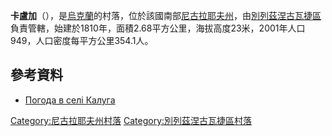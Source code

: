 {{coord|47|21|44|N|32|55|39|E|scale:100000|display=title}}

'''卡盧加'''（{{lang-uk|Калуга}}），是[[烏克蘭|烏克蘭]]的村落，位於該國南部[[尼古拉耶夫州|尼古拉耶夫州]]，由[[別列茲涅古瓦捷區|別列茲涅古瓦捷區]]負責管轄，始建於1810年，面積2.68平方公里，海拔高度23米，2001年人口949，人口密度每平方公里354.1人。

==參考資料==
* [http://weather.in.ua/ua/nikolaevskaja/9882 Погода в селі Калуга]{{Wayback|url=http://weather.in.ua/ua/nikolaevskaja/9882 |date=20160606232715 }}

[[Category:尼古拉耶夫州村落|Category:尼古拉耶夫州村落]]
[[Category:別列茲涅古瓦捷區村落|Category:別列茲涅古瓦捷區村落]]


{{Mykolaiv-geo-stub}}